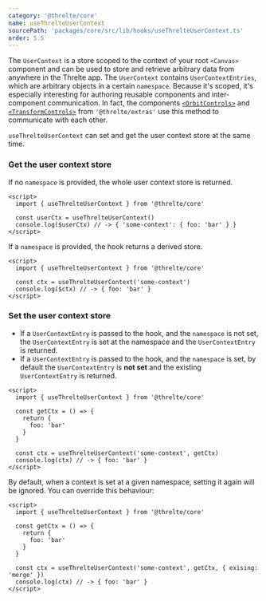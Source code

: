 ```yaml
---
category: '@threlte/core'
name: useThrelteUserContext
sourcePath: 'packages/core/src/lib/hooks/useThrelteUserContext.ts'
order: 5.5
---
```


The `UserContext` is a store scoped to the context of your root `<Canvas>` component and can be used to
store and retrieve arbitrary data from anywhere in the Threlte app.
The `UserContext` contains `UserContextEntries`, which are arbitrary objects in a certain `namespace`.
Because it's scoped, it's especially interesting for authoring reusable components and inter-component communication.
In fact, the components [`<OrbitControls>`](/docs/reference/extras/orbit-controls) and
[`<TransformControls>`](/docs/reference/extras/transform-controls) from `'@threlte/extras'` use this method
to communicate with each other.

`useThrelteUserContext` can set and get the user context store at the same time.

### Get the user context store

If no `namespace` is provided, the whole user context store is returned.

```svelte
<script>
  import { useThrelteUserContext } from '@threlte/core'

  const userCtx = useThrelteUserContext()
  console.log($userCtx) // -> { 'some-context': { foo: 'bar' } }
</script>
```

If a `namespace` is provided, the hook returns a derived store.

```svelte
<script>
  import { useThrelteUserContext } from '@threlte/core'

  const ctx = useThrelteUserContext('some-context')
  console.log($ctx) // -> { foo: 'bar' }
</script>
```

### Set the user context store

- If a `UserContextEntry` is passed to the hook, and the `namespace` is not set, the `UserContextEntry` is set at the namespace and the `UserContextEntry` is returned.
- If a `UserContextEntry` is passed to the hook, and the `namespace` is set, by default the `UserContextEntry` is **not set** and the existing `UserContextEntry` is returned.

```svelte
<script>
  import { useThrelteUserContext } from '@threlte/core'

  const getCtx = () => {
    return {
      foo: 'bar'
    }
  }

  const ctx = useThrelteUserContext('some-context', getCtx)
  console.log(ctx) // -> { foo: 'bar' }
</script>
```

By default, when a context is set at a given namespace, setting it again will be ignored.
You can override this behaviour:

```svelte
<script>
  import { useThrelteUserContext } from '@threlte/core'

  const getCtx = () => {
    return {
      foo: 'bar'
    }
  }

  const ctx = useThrelteUserContext('some-context', getCtx, { exising: 'merge' })
  console.log(ctx) // -> { foo: 'bar' }
</script>
```
